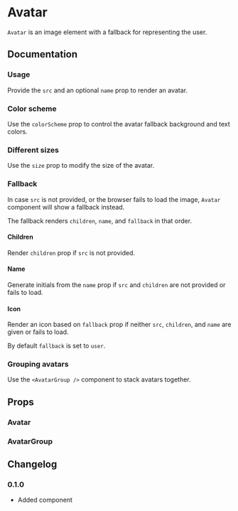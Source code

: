 
# Avatar

`Avatar` is an image element with a fallback for representing the user.

## Documentation

### Usage

Provide the `src` and an optional `name` prop to render an avatar.

<Demo component="avatar/usage" />

### Color scheme

Use the `colorScheme` prop to control the avatar fallback background and text colors.

<Demo component="avatar/color-usage" />

### Different sizes

Use the `size` prop to modify the size of the avatar.

<Demo component="avatar/size-usage" />

### Fallback

In case `src` is not provided, or the browser fails to load the image, `Avatar` component will show a fallback instead.

The fallback renders `children`, `name`, and `fallback` in that order.

#### Children

Render `children` prop if `src` is not provided.

<Demo component="avatar/fallback-children-usage" />

#### Name

Generate initials from the `name` prop if `src` and `children` are not provided or fails to load.

<Demo component="avatar/fallback-name-usage" />

#### Icon

Render an icon based on `fallback` prop if neither `src`, `children`, and `name` are given or fails to load.

By default `fallback` is set to `user`.

<Demo component="avatar/fallback-icon-usage" />

### Grouping avatars

Use the `<AvatarGroup />` component to stack avatars together.

<Demo component="avatar/group-usage" />

## Props

### Avatar

<PropsTable component="Avatar" />

### AvatarGroup

<PropsTable component="AvatarGroup" />

## Changelog

### 0.1.0

- Added component
